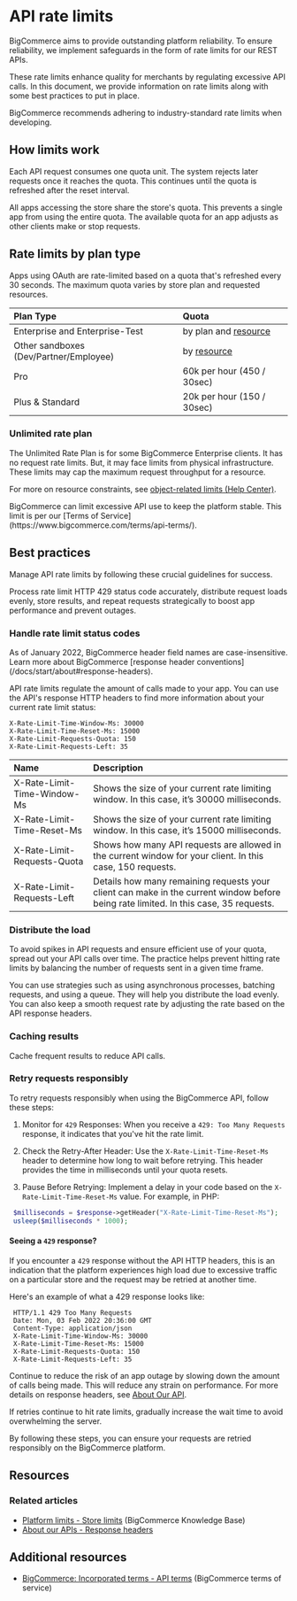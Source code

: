 # API rate limits

BigCommerce aims to provide outstanding platform reliability. To ensure reliability, we implement safeguards in the form of rate limits for our REST APIs. 

These rate limits enhance quality for merchants by regulating excessive API calls. In this document, we provide information on rate limits along with some best practices to put in place.

<Callout type="info">
  BigCommerce recommends adhering to industry-standard rate limits when developing.
</Callout>

## How limits work

Each API request consumes one quota unit. The system rejects later requests once it reaches the quota. This continues until the quota is refreshed after the reset interval.

All apps accessing the store share the store's quota. This prevents a single app from using the entire quota. The available quota for an app adjusts as other clients make or stop requests.

## Rate limits by plan type

Apps using OAuth are rate-limited based on a quota that's refreshed every 30 seconds. The maximum quota varies by store plan and requested resources.

| Plan Type| Quota |
|:------------------|:-------|
| Enterprise and Enterprise-Test | by plan and [resource](https://support.bigcommerce.com/s/article/Platform-Limits#storelimits) |
| Other sandboxes (Dev/Partner/Employee) | by [resource](https://support.bigcommerce.com/s/article/Platform-Limits#storelimits) |
| Pro | 60k per hour (450 / 30sec) |
| Plus & Standard | 20k per hour (150 / 30sec) |

### Unlimited rate plan

The Unlimited Rate Plan is for some BigCommerce Enterprise clients. It has no request rate limits. But, it may face limits from physical infrastructure. These limits may cap the maximum request throughput for a resource.

 For more on resource constraints, see [object-related limits (Help Center)](https://support.bigcommerce.com/s/article/Platform-Limits#storelimits).

<Callout type="warning">
  BigCommerce can limit excessive API use to keep the platform stable. This limit is per our [Terms of Service](https://www.bigcommerce.com/terms/api-terms/).
</Callout>

## Best practices

Manage API rate limits by following these crucial guidelines for success. 

Process rate limit HTTP 429 status code accurately, distribute request loads evenly, store results, and repeat requests strategically to boost app performance and prevent outages.

### Handle rate limit status codes

<Callout type="info">
  As of January 2022, BigCommerce header field names are case-insensitive. Learn more about BigCommerce [response header conventions](/docs/start/about#response-headers).
</Callout>

API rate limits regulate the amount of calls made to your app. You can use the API's response HTTP headers to find more information about your current rate limit status:

```http filename="Standard plan example: Rate limit headers"
X-Rate-Limit-Time-Window-Ms: 30000
X-Rate-Limit-Time-Reset-Ms: 15000
X-Rate-Limit-Requests-Quota: 150
X-Rate-Limit-Requests-Left: 35
```

|Name | Description |
|:------|:-----|
| X-Rate-Limit-Time-Window-Ms | Shows the size of your current rate limiting window. In this case, it’s 30000 milliseconds. |
| X-Rate-Limit-Time-Reset-Ms | Shows the size of your current rate limiting window. In this case, it’s 15000 milliseconds. |
| X-Rate-Limit-Requests-Quota | Shows how many API requests are allowed in the current window for your client. In this case, 150 requests.|
| X-Rate-Limit-Requests-Left | Details how many remaining requests your client can make in the current window before being rate limited. In this case, 35 requests.|

### Distribute the load

To avoid spikes in API requests and ensure efficient use of your quota, spread out your API calls over time. The practice helps prevent hitting rate limits by balancing the number of requests sent in a given time frame.

You can use strategies such as using asynchronous processes, batching requests, and using a queue. They will help you distribute the load evenly. You can also keep a smooth request rate by adjusting the rate based on the API response headers.

### Caching results

Cache frequent results to reduce API calls.

### Retry requests responsibly

To retry requests responsibly when using the BigCommerce API, follow these steps:

1. Monitor for `429` Responses: When you receive a `429: Too Many Requests` response, it indicates that you've hit the rate limit.

2. Check the Retry-After Header: Use the `X-Rate-Limit-Time-Reset-Ms` header to determine how long to wait before retrying. This header provides the time in milliseconds until your quota resets.

3. Pause Before Retrying: Implement a delay in your code based on the `X-Rate-Limit-Time-Reset-Ms` value. For example, in PHP:

```php filename="PHP" showLineNumbers copy
 $milliseconds = $response->getHeader("X-Rate-Limit-Time-Reset-Ms");
 usleep($milliseconds * 1000);
```

#### Seeing a `429` response?

If you encounter a `429` response without the API HTTP headers, this is an indication that the platform experiences high load due to excessive traffic on a particular store and the request may be retried at another time.

Here's an example of what a 429 response looks like:

```http filename="Example: 429 response" showLineNumbers copy
 HTTP/1.1 429 Too Many Requests
 Date: Mon, 03 Feb 2022 20:36:00 GMT
 Content-Type: application/json
 X-Rate-Limit-Time-Window-Ms: 30000
 X-Rate-Limit-Time-Reset-Ms: 15000
 X-Rate-Limit-Requests-Quota: 150
 X-Rate-Limit-Requests-Left: 35
```
Continue to reduce the risk of an app outage by slowing down the amount of calls being made. This will reduce any strain on performance.  For more details on response headers, see [About Our API](/docs/start/about#bigcommerce-specific-response-headers).

If retries continue to hit rate limits, gradually increase the wait time to avoid overwhelming the server.

By following these steps, you can ensure your requests are retried responsibly on the BigCommerce platform.

## Resources

### Related articles

* [Platform limits - Store limits](https://support.bigcommerce.com/s/article/Platform-Limits?language=en_US#storelimits) (BigCommerce Knowledge Base)
* [About our APIs - Response headers](/docs/start/about#response-headers)

## Additional resources

* [BigCommerce: Incorporated terms - API terms](https://www.bigcommerce.com/terms/api-terms/) (BigCommerce terms of service)
